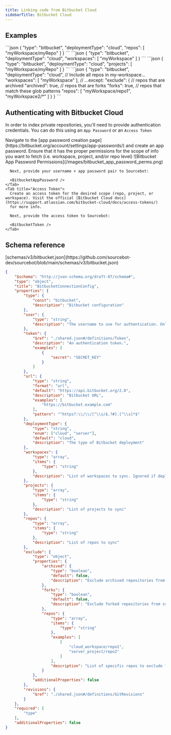 ```yaml
---
title: Linking code from Bitbucket Cloud
sidebarTitle: Bitbucket Cloud
---
```



## Examples

<AccordionGroup>
    <Accordion title="Sync individual repos">
        ```json
        {
            "type": "bitbucket",
            "deploymentType": "cloud",
            "repos": [
                "myWorkspace/myRepo"
            ]
        }
        ```
    </Accordion>
    <Accordion title="Sync all repos in a workspace">
        ```json
        {
            "type": "bitbucket",
            "deploymentType": "cloud",
            "workspaces": [
              "myWorkspace"
            ]
        }
        ```
    </Accordion>
    <Accordion title="Sync all repos in a project">
        ```json
        {
            "type": "bitbucket",
            "deploymentType": "cloud",
            "projects": [
                "myWorkspace/myRepo"
            ]
        }
        ```
    </Accordion>
    <Accordion title="Exclude repos from syncing">
        ```json
        {
            "type": "bitbucket",
            "deploymentType": "cloud",
            // Include all repos in my-workspace...
            "workspaces": [
                "myWorkspace"
            ],
            // ...except:
            "exclude": {
                // repos that are archived
                "archived": true,
                // repos that are forks
                "forks": true,
                // repos that match these glob patterns
                "repos": [
                    "myWorkspace/repo1",
                    "myWorkspace2/*"
                ]
            }
        }
        ```
    </Accordion>
</AccordionGroup>

## Authenticating with Bitbucket Cloud

In order to index private repositories, you'll need to provide authentication credentials. You can do this using an `App Password` or an `Access Token`

<Tabs>
    <Tab title="App Password">
      Navigate to the [app password creation page](https://bitbucket.org/account/settings/app-passwords/) and create an app password. Ensure that it has the proper permissions for the scope
      of info you want to fetch (i.e. workspace, project, and/or repo level) 
      ![Bitbucket App Password Permissions](/images/bitbucket_app_password_perms.png)

      Next, provide your username + app password pair to Sourcebot:

      <BitbucketAppPassword />
    </Tab>
    <Tab title="Access Token">
      Create an access token for the desired scope (repo, project, or workspace). Visit the official [Bitbucket Cloud docs](https://support.atlassian.com/bitbucket-cloud/docs/access-tokens/)
      for more info.

      Next, provide the access token to Sourcebot:

      <BitbucketToken />
    </Tab>
</Tabs>


## Schema reference

<Accordion title="Reference">
[schemas/v3/bitbucket.json](https://github.com/sourcebot-dev/sourcebot/blob/main/schemas/v3/bitbucket.json)

```json
{
    "$schema": "http://json-schema.org/draft-07/schema#",
    "type": "object",
    "title": "BitbucketConnectionConfig",
    "properties": {
        "type": {
            "const": "bitbucket",
            "description": "Bitbucket configuration"
        },
        "user": {
            "type": "string",
            "description": "The username to use for authentication. Only needed if token is an app password."
        },
        "token": {
            "$ref": "./shared.json#/definitions/Token",
            "description": "An authentication token.",
            "examples": [
                {
                    "secret": "SECRET_KEY"
                }
            ]
        },
        "url": {
            "type": "string",
            "format": "url",
            "default": "https://api.bitbucket.org/2.0",
            "description": "Bitbucket URL",
            "examples": [
                "https://bitbucket.example.com"
            ],
            "pattern": "^https?:\\/\\/[^\\s/$.?#].[^\\s]*$"
        },
        "deploymentType": {
            "type": "string",
            "enum": ["cloud", "server"],
            "default": "cloud",
            "description": "The type of Bitbucket deployment"
        },
        "workspaces": {
            "type": "array",
            "items": {
                "type": "string"
            },
            "description": "List of workspaces to sync. Ignored if deploymentType is server."
        },
        "projects": {
            "type": "array",
            "items": {
                "type": "string"
            },
            "description": "List of projects to sync"
        },
        "repos": {
            "type": "array",
            "items": {
                "type": "string"
            },
            "description": "List of repos to sync"
        },
        "exclude": {
            "type": "object",
            "properties": {
                "archived": {
                    "type": "boolean",
                    "default": false,
                    "description": "Exclude archived repositories from syncing."
                },
                "forks": {
                    "type": "boolean",
                    "default": false,
                    "description": "Exclude forked repositories from syncing."
                },
                "repos": {
                    "type": "array",
                    "items": {
                        "type": "string"
                    },
                    "examples": [
                        [
                            "cloud_workspace/repo1", 
                            "server_project/repo2" 
                        ]
                    ],
                    "description": "List of specific repos to exclude from syncing."
                }
            },
            "additionalProperties": false
        },
        "revisions": {
            "$ref": "./shared.json#/definitions/GitRevisions"
        }
    },
    "required": [
        "type"
    ],
    "additionalProperties": false
}
```

</Accordion>